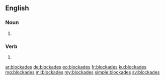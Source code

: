 ==English==

===Noun===
{{head|en|plural}}

# {{plural of|blockade|lang=en|nocat=1}}

===Verb===
{{head|en}}

# {{en-third-person singular of|blockade}}

[[ar:blockades]]
[[de:blockades]]
[[eo:blockades]]
[[fr:blockades]]
[[ku:blockades]]
[[mg:blockades]]
[[ml:blockades]]
[[my:blockades]]
[[simple:blockades]]
[[sv:blockades]]